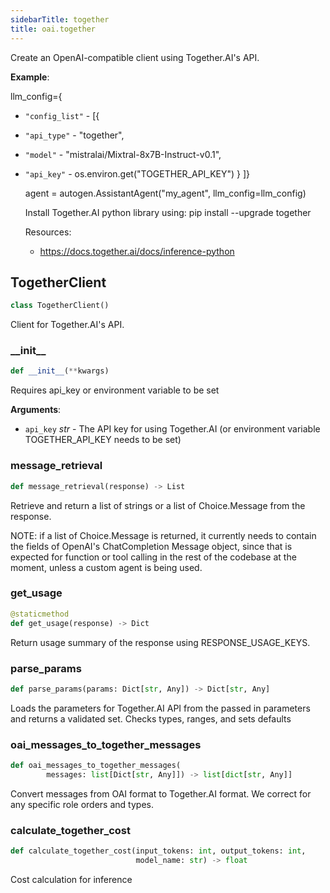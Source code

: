 ```yaml
---
sidebarTitle: together
title: oai.together
---
```


Create an OpenAI-compatible client using Together.AI's API.

**Example**:

  llm_config=\{
- `"config_list"` - [\{
- `"api_type"` - "together",
- `"model"` - "mistralai/Mixtral-8x7B-Instruct-v0.1",
- `"api_key"` - os.environ.get("TOGETHER_API_KEY")
  }
  ]}
  
  agent = autogen.AssistantAgent("my_agent", llm_config=llm_config)
  
  Install Together.AI python library using: pip install --upgrade together
  
  Resources:
  - https://docs.together.ai/docs/inference-python

## TogetherClient

```python
class TogetherClient()
```

Client for Together.AI's API.

### \_\_init\_\_

```python
def __init__(**kwargs)
```

Requires api_key or environment variable to be set

**Arguments**:

- `api_key` _str_ - The API key for using Together.AI (or environment variable TOGETHER_API_KEY needs to be set)

### message\_retrieval

```python
def message_retrieval(response) -> List
```

Retrieve and return a list of strings or a list of Choice.Message from the response.

NOTE: if a list of Choice.Message is returned, it currently needs to contain the fields of OpenAI's ChatCompletion Message object,
since that is expected for function or tool calling in the rest of the codebase at the moment, unless a custom agent is being used.

### get\_usage

```python
@staticmethod
def get_usage(response) -> Dict
```

Return usage summary of the response using RESPONSE_USAGE_KEYS.

### parse\_params

```python
def parse_params(params: Dict[str, Any]) -> Dict[str, Any]
```

Loads the parameters for Together.AI API from the passed in parameters and returns a validated set. Checks types, ranges, and sets defaults

### oai\_messages\_to\_together\_messages

```python
def oai_messages_to_together_messages(
        messages: list[Dict[str, Any]]) -> list[dict[str, Any]]
```

Convert messages from OAI format to Together.AI format.
We correct for any specific role orders and types.

### calculate\_together\_cost

```python
def calculate_together_cost(input_tokens: int, output_tokens: int,
                            model_name: str) -> float
```

Cost calculation for inference

